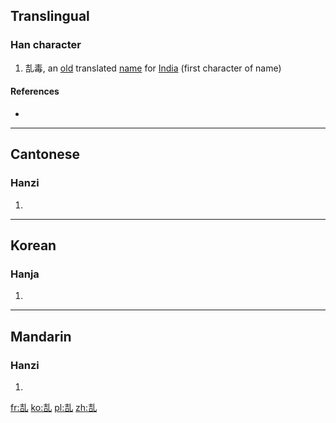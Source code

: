 ==Translingual==

===Han character===
{{Han char|rn=5|rad=乙|as=06|sn=7|four=|canj=土口山 (GRU)|ids=⿰[[吉]][[乚]]}}

# 㐖毒, an [[old]] translated [[name]] for [[India]] (first character of name)

====References====
* {{Han ref|kx=0084.160|hdz=10053.130|uh=3416|ud=13334}}

----

==Cantonese==

===Hanzi===
{{yue-hanzi|jyut=[[zip6]]|y=jip6}}

# {{defn|lang=yue|sort=乙06}}

----

==Korean==

===Hanja===
{{ko-hanja|hangeul=혈|rv=hyeol|mr=hyŏl|y=hyel}}

# {{defn|lang=ko|sort=乙06}}

----

==Mandarin==

===Hanzi===
{{cmn-hanzi|pin=[[xié]] ([[xie2]])|wg=hsieh<sup>2</sup>}}

# {{defn|lang=cmn|sort=乙06}}

[[fr:㐖]]
[[ko:㐖]]
[[pl:㐖]]
[[zh:㐖]]
